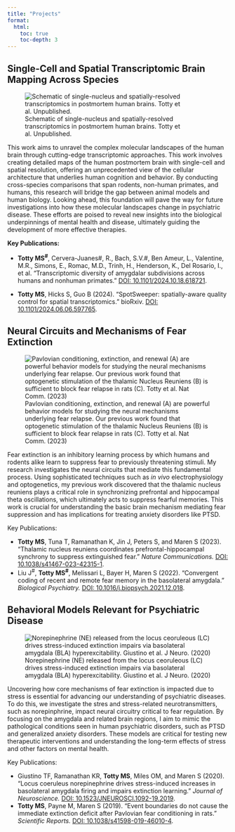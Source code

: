 ```yaml
---
title: "Projects"
format:
  html:
    toc: true
    toc-depth: 3
---
```


## Single-Cell and Spatial Transcriptomic Brain Mapping Across Species
![Schematic of single-nucleus and spatially-resolved transcriptomics in postmortem human brains. Totty et al. Unpublished.](transcriptomics.png)

This work aims to unravel the complex molecular landscapes of the human brain through cutting-edge transcriptomic approaches. This work involves creating detailed maps of the human postmortem brain with single-cell and spatial resolution, offering an unprecedented view of the cellular architecture that underlies human cognition and behavior. By conducting cross-species comparisons that span rodents, non-human primates, and humans, this research will bridge the gap between animal models and human biology. Looking ahead, this foundation will pave the way for future investigations into how these molecular landscapes change in psychiatric disease. These efforts are poised to reveal new insights into the biological underpinnings of mental health and disease, ultimately guiding the development of more effective therapies.

**Key Publications:**

- **Totty MS^#^**,  Cervera-Juanes#, R., Bach, S.V.#, Ben Ameur, L., Valentine, M.R., Simons, E., Romac, M.D., Trinh, H., Henderson, K., Del Rosario, I., et al. "Transcriptomic diversity of amygdalar subdivisions across humans and nonhuman primates." [DOI: 10.1101/2024.10.18.618721](https://www.biorxiv.org/content/10.1101/2024.10.18.618721v1).

- **Totty MS**, Hicks S, Guo B (2024). "SpotSweeper: spatially-aware quality control for spatial transcriptomics." bioRxiv. [DOI: 10.1101/2024.06.06.597765](https://www.biorxiv.org/content/10.1101/2024.06.06.597765v1).



## Neural Circuits and Mechanisms of Fear Extinction
![Pavlovian conditioning, extinction, and renewal (A) are powerful behavior models for studying the neural mechanisms underlying fear relapse. Our previous work found that optogenetic stimulation of the thalamic Nucleus Reuniens (B) is sufficient to block fear relapse in rats (C). Totty et al. Nat Comm. (2023)](re_stim.png)

Fear extinction is an inhibitory learning process by which humans and rodents alike learn to suppress fear to previously threatening stimuli. My research investigates the neural circuits that mediate this fundamental process. Using sophisticated techniques such as _in vivo_ electrophysiology and optogenetics, my previous work discovered that the thalamic nucleus reuniens plays a critical role in synchronizing prefrontal and hippocampal theta oscillations, which ultimately acts to suppress fearful memories. This work is crucial for understanding the basic brain mechanism mediating fear suppression and has implications for treating anxiety disorders like PTSD.

Key Publications:

- **Totty MS**, Tuna T, Ramanathan K, Jin J, Peters S, and Maren S (2023). “Thalamic nucleus reuniens coordinates prefrontal-hippocampal synchrony to suppress extinguished fear.” _Nature Communications._ [DOI: 10.1038/s41467-023-42315-1](https://www.nature.com/articles/s41467-023-42315-1).
- Liu J^#^, **Totty MS^#^**, Melissari L, Bayer H, Maren S (2022). “Convergent coding of recent and remote fear memory in the basolateral amygdala.” _Biological Psychiatry._ [DOI: 10.1016/j.biopsych.2021.12.018](https://www.biologicalpsychiatryjournal.com/article/S0006-3223(22)00023-3/fulltext).


## Behavioral Models Relevant for Psychiatric Disease
![Norepinephrine (NE) released from the locus ceoruleous (LC) drives stress-induced extinction impairs via basolateral amygdala (BLA) hyperexcitability. Giustino et al. J Neuro. (2020)](Giustino_etal.png)


Uncovering how core mechanisms of fear extinction is impacted due to stress is essential for advancing our understanding of psychiatric diseases. To do this, we investigate the stres and stress-related neurotransmitters, such as norepinphrine, impact neural circuitry critical to fear regulation. By focusing on the amygdala and related brain regions, I aim to mimic the pathological conditions seen in human psychiatric disorders, such as PTSD and generalized anxiety disorders. These models are critical for testing new therapeutic interventions and understanding the long-term effects of stress and other factors on mental health.


Key Publications:

- Giustino TF, Ramanathan KR, **Totty MS**, Miles OM, and Maren S (2020). “Locus coeruleus norepinephrine drives stress-induced increases in basolateral amygdala firing and impairs extinction learning.” _Journal of Neuroscience._ [DOI: 10.1523/JNEUROSCI.1092-19.2019](https://www.jneurosci.org/content/40/4/907).
- **Totty MS**, Payne M, Maren S (2019). “Event boundaries do not cause the immediate extinction deficit after Pavlovian fear conditioning in rats.” _Scientific Reports._ [DOI: 10.1038/s41598-019-46010-4](https://www.nature.com/articles/s41598-019-46010-4).

